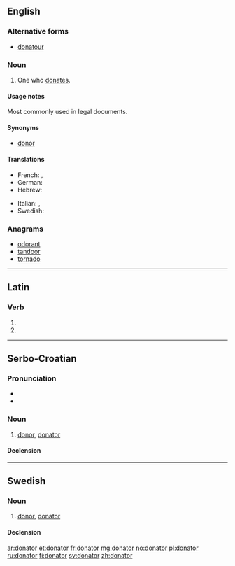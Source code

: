==English==

===Alternative forms===
* [[donatour]] {{qualifier|obsolete}}

===Noun===
{{en-noun}}

# One who [[donate]]s.

====Usage notes====
Most commonly used in legal documents.

====Synonyms====
* [[donor]]

====Translations====
{{trans-top|one who donates}}
* French: {{t+|fr|donateur|m}}, {{t+|fr|donatrice|f}}
* German: {{t+|de|Spender|m}}
* Hebrew: {{t-|he|תורם|m|tr=torém|sc=Hebr}}
{{trans-mid}}
* Italian: {{t-|it|donatore|m}}, {{t-|it|donatrice|f}}
* Swedish: {{t+|sv|donator}}
{{trans-bottom}}

===Anagrams===
* [[odorant#English|odorant]]
* [[tandoor#English|tandoor]]
* [[tornado#English|tornado]]

----

==Latin==

===Verb===
{{la-verb-form|dōnātor}}

# {{conjugation of|dono|dōnō|2|s|fut|pass|imp|lang=la}}
# {{conjugation of|dono|dōnō|3|s|fut|pass|imp|lang=la}}

----

==Serbo-Croatian==

===Pronunciation===
* {{IPA|/dǒnaːtor/|lang=sh}}
* {{hyphenation|do|na|tor}}

===Noun===
{{sh-noun|g=m|head=dònātor|r|донатор|до̀на̄тор}}

# [[donor]], [[#English|donator]]

====Declension====
{{sh-decl-noun
|donator|donatori
|donatora|donatora
|donatoru|donatorima
|donatora|donatore
|donatore|donatori
|donatoru|donatorima
|donatorom|donatorima
}}

----

==Swedish==

===Noun===
{{sv-noun|g=c}}

# [[donor]], [[#English|donator]]

====Declension====
{{sv-noun-irreg-c|2=donatorn|3=donatorer}}

[[ar:donator]]
[[et:donator]]
[[fr:donator]]
[[mg:donator]]
[[no:donator]]
[[pl:donator]]
[[ru:donator]]
[[fi:donator]]
[[sv:donator]]
[[zh:donator]]
